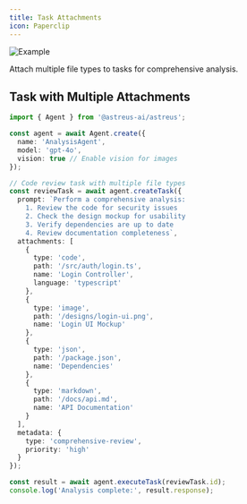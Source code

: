 ```yaml
---
title: Task Attachments
icon: Paperclip
---
```


![Example](/docs/example.webp)

Attach multiple file types to tasks for comprehensive analysis.

## Task with Multiple Attachments

```typescript
import { Agent } from '@astreus-ai/astreus';

const agent = await Agent.create({
  name: 'AnalysisAgent',
  model: 'gpt-4o',
  vision: true // Enable vision for images
});

// Code review task with multiple file types
const reviewTask = await agent.createTask({
  prompt: `Perform a comprehensive analysis:
    1. Review the code for security issues
    2. Check the design mockup for usability
    3. Verify dependencies are up to date
    4. Review documentation completeness`,
  attachments: [
    { 
      type: 'code', 
      path: '/src/auth/login.ts', 
      name: 'Login Controller',
      language: 'typescript' 
    },
    { 
      type: 'image', 
      path: '/designs/login-ui.png', 
      name: 'Login UI Mockup' 
    },
    { 
      type: 'json', 
      path: '/package.json', 
      name: 'Dependencies' 
    },
    { 
      type: 'markdown', 
      path: '/docs/api.md', 
      name: 'API Documentation' 
    }
  ],
  metadata: {
    type: 'comprehensive-review',
    priority: 'high'
  }
});

const result = await agent.executeTask(reviewTask.id);
console.log('Analysis complete:', result.response);
```